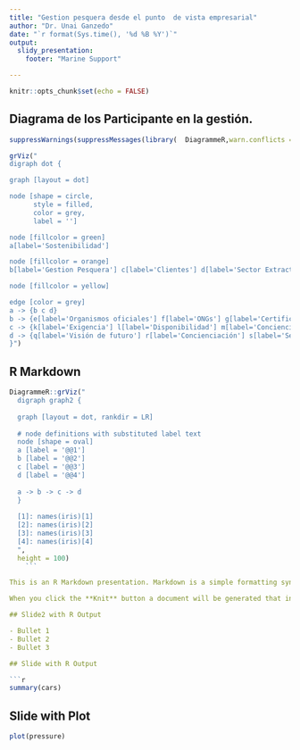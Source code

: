 ```yaml
---
title: "Gestion pesquera desde el punto  de vista empresarial"
author: "Dr. Unai Ganzedo"
date: "`r format(Sys.time(), '%d %B %Y')`"
output:
  slidy_presentation:
    footer: "Marine Support"

---
```


```r
knitr::opts_chunk$set(echo = FALSE)
```

## Diagrama de los Participante en la gestión.

```r

suppressWarnings(suppressMessages(library(  DiagrammeR,warn.conflicts = FALSE, verbose =  F)))

grViz("
digraph dot {

graph [layout = dot]

node [shape = circle,
      style = filled,
      color = grey,
      label = '']

node [fillcolor = green]
a[label='Sostenibilidad']

node [fillcolor = orange]
b[label='Gestion Pesquera'] c[label='Clientes'] d[label='Sector Extractor']

node [fillcolor = yellow]

edge [color = grey]
a -> {b c d}
b -> {e[label='Organismos oficiales'] f[label='ONGs'] g[label='Certificación']}
c -> {k[label='Exigencia'] l[label='Disponibilidad'] m[label='Concienciación'] }
d -> {q[label='Visión de futuro'] r[label='Concienciación'] s[label='Sensibilidad']}
}")
```



## R Markdown


```r
DiagrammeR::grViz("
  digraph graph2 {
  
  graph [layout = dot, rankdir = LR]
  
  # node definitions with substituted label text
  node [shape = oval]
  a [label = '@@1']
  b [label = '@@2']
  c [label = '@@3']
  d [label = '@@4']
  
  a -> b -> c -> d
  }
  
  [1]: names(iris)[1]
  [2]: names(iris)[2]
  [3]: names(iris)[3]
  [4]: names(iris)[4]
  ", 
  height = 100)
    ```

This is an R Markdown presentation. Markdown is a simple formatting syntax for authoring HTML, PDF, and MS Word documents. For more details on using R Markdown see <http://rmarkdown.rstudio.com>.

When you click the **Knit** button a document will be generated that includes both content as well as the output of any embedded R code chunks within the document.

## Slide2 with R Output

- Bullet 1
- Bullet 2
- Bullet 3

## Slide with R Output

```r
summary(cars)
```

## Slide with Plot

```r
plot(pressure)
```

